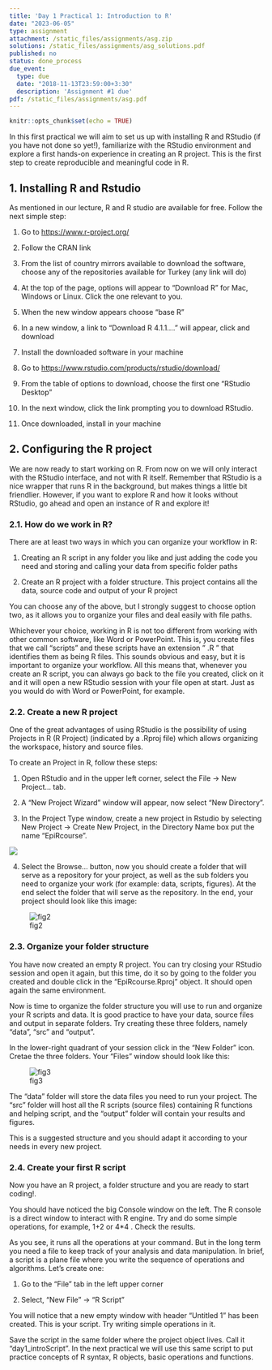 ```yaml
---
title: 'Day 1 Practical 1: Introduction to R'
date: "2023-06-05"
type: assignment
attachment: /static_files/assignments/asg.zip
solutions: /static_files/assignments/asg_solutions.pdf
published: no
status: done_process
due_event:
  type: due
  date: "2018-11-13T23:59:00+3:30"
  description: 'Assignment #1 due'
pdf: /static_files/assignments/asg.pdf
---
```


```r
knitr::opts_chunk$set(echo = TRUE)
```

In this first practical we will aim to set us up with installing R and RStudio (if you have not done so yet!), familiarize with the RStudio environment and explore a first hands-on experience in creating an R project. This is the first step to create reproducible and meaningful code in R.

## 1. Installing R and Rstudio

As mentioned in our lecture, R and R studio are available for free. Follow the next simple step:

1.  Go to <https://www.r-project.org/>

2.  Follow the CRAN link

3.  From the list of country mirrors available to download the software, choose any of the repositories available for Turkey (any link will do)

4.  At the top of the page, options will appear to "Download R" for Mac, Windows or Linux. Click the one relevant to you.

5.  When the new window appears choose "base R"

6.  In a new window, a link to "Download R 4.1.1...." will appear, click and download

7.  Install the downloaded software in your machine

8.  Go to <https://www.rstudio.com/products/rstudio/download/>

9.  From the table of options to download, choose the first one "RStudio Desktop"

10. In the next window, click the link prompting you to download RStudio.

11. Once downloaded, install in your machine

## 2. Configuring the R project

We are now ready to start working on R. From now on we will only interact with the RStudio interface, and not with R itself. Remember that RStudio is a nice wrapper that runs R in the background, but makes things a little bit friendlier. However, if you want to explore R and how it looks without RStudio, go ahead and open an instance of R and explore it!

### 2.1. How do we work in R?

There are at least two ways in which you can organize your workflow in R:

1.  Creating an R script in any folder you like and just adding the code you need and storing and calling your data from specific folder paths

2.  Create an R project with a folder structure. This project contains all the data, source code and output of your R project

You can choose any of the above, but I strongly suggest to choose option two, as it allows you to organize your files and deal easily with file paths.

Whichever your choice, working in R is not too different from working with other common software, like Word or PowerPoint. This is, you create files that we call "scripts" and these scripts have an extension " .R " that identifies them as being R files. This sounds obvious and easy, but it is important to organize your workflow. All this means that, whenever you create an R script, you can always go back to the file you created, click on it and it will open a new RStudio session with your file open at start. Just as you would do with Word or PowerPoint, for example.

### 2.2. Create a new R project

One of the great advantages of using RStudio is the possibility of using Projects in R (R Project) (indicated by a .Rproj file) which allows organizing the workspace, history and source files.

To create an Project in R, follow these steps:

1.  Open RStudio and in the upper left corner, select the File -\> New Project... tab.

2.  A "New Project Wizard" window will appear, now select "New Directory".

3.  In the Project Type window, create a new project in Rstudio by selecting New Project -\> Create New Project, in the Directory Name box put the name "EpiRcourse".

![](images/fig1d1p1.png)

4.  Select the Browse... button, now you should create a folder that will serve as a repository for your project, as well as the sub folders you need to organize your work (for example: data, scripts, figures). At the end select the folder that will serve as the repository. In the end, your project should look like this image:

![fig2](images/fig2d1p1.png)

### 2.3. Organize your folder structure

You have now created an empty R project. You can try closing your RStudio session and open it again, but this time, do it so by going to the folder you created and double click in the "EpiRcourse.Rproj" object. It should open again the same environment.

Now is time to organize the folder structure you will use to run and organize your R scripts and data. It is good practice to have your data, source files and output in separate folders. Try creating these three folders, namely "data", "src" and "output".

In the lower-right quadrant of your session click in the "New Folder" icon. Cretae the three folders. Your "Files" window should look like this:

![fig3](images/fig3d1p1.png)

The "data" folder will store the data files you need to run your project. The "src" folder will host all the R scripts (source files) containing R functions and helping script, and the "output" folder will contain your results and figures.

This is a suggested structure and you should adapt it according to your needs in every new project.

### 2.4. Create your first R script

Now you have an R project, a folder structure and you are ready to start coding!.

You should have noticed the big Console window on the left. The R console is a direct window to interact with R engine. Try and do some simple operations, for example, 1+2 or 4\*4 . Check the results.

As you see, it runs all the operations at your command. But in the long term you need a file to keep track of your analysis and data manipulation. In brief, a script is a plane file where you write the sequence of operations and algorithms. Let's create one:

1.  Go to the "File" tab in the left upper corner

2.  Select, "New File" -\> "R Script"

You will notice that a new empty window with header "Untitled 1" has been created. This is your script. Try writing simple operations in it.

Save the script in the same folder where the project object lives. Call it "day1_introScript". In the next practical we will use this same script to put practice concepts of R syntax, R objects, basic operations and functions.
